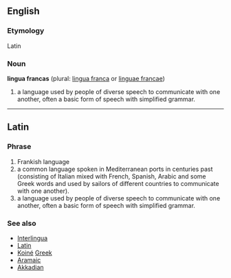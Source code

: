 == English ==
=== Etymology ===
Latin
=== Noun ===
'''lingua francas''' (plural: [[lingua franca]] or [[linguae francae]])

# a language used by people of diverse speech to communicate with one another, often a basic form of speech with simplified grammar.

----

== Latin ==
=== Phrase ===
# Frankish language
# a common language spoken in Mediterranean ports in centuries past (consisting of Italian mixed with French, Spanish, Arabic and some Greek words and used by sailors of different countries to communicate with one another).
# a language used by people of diverse speech to communicate with one another, often a basic form of speech with simplified grammar.

=== See also ===
*[[Interlingua]]
*[[Latin]]
*[[Koiné]] [[Greek]]
*[[Aramaic]]
*[[Akkadian]]